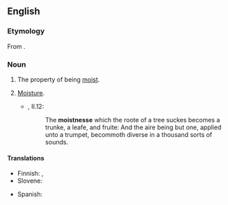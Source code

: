 ==English==

===Etymology===
From {{suffix|moist|ness|lang=en}}.

===Noun===
{{en-noun|~|es}}

# The property of being [[moist]].
# {{lb|en|obsolete}} [[moisture|Moisture]].
#* {{RQ:Flr Mntgn Essays}}, II.12:
#*: The '''moistnesse''' which the roote of a tree suckes becomes a trunke, a leafe, and fruite: And the aire being but one, applied unto a trumpet, becommoth diverse in a thousand sorts of sounds.

====Translations====
{{trans-top|moistness}}
* Finnish: {{t+|fi|kosteus}}, {{t+|fi|nihkeys}}
* Slovene: {{t|sl|vlážnost}}
{{trans-mid}}
* Spanish: {{t+|es|humedad|f}}
{{trans-bottom}}